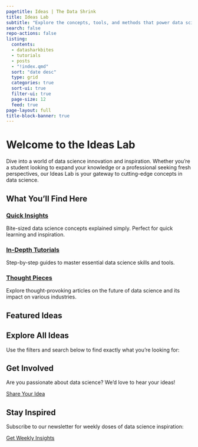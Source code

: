 ```yaml
---
pagetitle: Ideas | The Data Shrink
title: Ideas Lab
subtitle: "Explore the concepts, tools, and methods that power data science innovation"
search: false
repo-actions: false
listing:
  contents: 
  - datasharkbites
  - tutorials
  - posts
  - "!index.qmd"
  sort: "date desc"
  type: grid
  categories: true
  sort-ui: true
  filter-ui: true
  page-size: 12
  feed: true
page-layout: full
title-block-banner: true
---
```


# Welcome to the Ideas Lab

Dive into a world of data science innovation and inspiration. Whether you're a student looking to expand your knowledge or a professional seeking fresh perspectives, our Ideas Lab is your gateway to cutting-edge concepts in data science.

## What You'll Find Here

::: {.grid}

::: {.g-col-4}
### [Quick Insights](datasharkbites/index.qmd)
Bite-sized data science concepts explained simply. Perfect for quick learning and inspiration.
:::

::: {.g-col-4}
### [In-Depth Tutorials](tutorials/index.qmd)
Step-by-step guides to master essential data science skills and tools.
:::

::: {.g-col-4}
### [Thought Pieces](posts/index.qmd)
Explore thought-provoking articles on the future of data science and its impact on various industries.
:::

:::

## Featured Ideas

::: {#featured-ideas}
:::

## Explore All Ideas

Use the filters and search below to find exactly what you're looking for:

::: {#listing}
:::

## Get Involved

Are you passionate about data science? We'd love to hear your ideas!

[Share Your Idea](about/for-contributors.qmd){.btn .btn-primary}

## Stay Inspired

Subscribe to our newsletter for weekly doses of data science inspiration:

::: {#newsletter-signup}
[Get Weekly Insights](#){.btn .btn-secondary}
:::